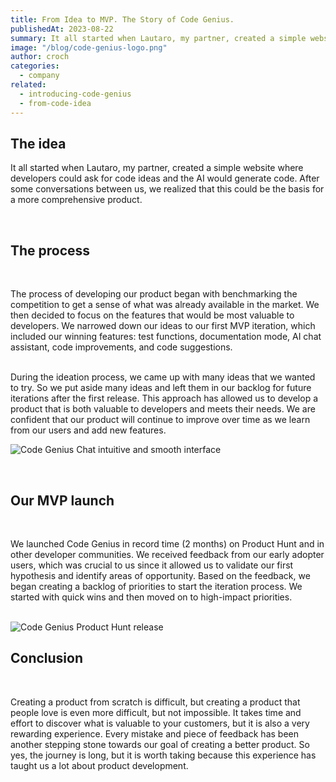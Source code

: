 ```yaml
---
title: From Idea to MVP. The Story of Code Genius.
publishedAt: 2023-08-22
summary: It all started when Lautaro, my partner, created a simple website where developers..
image: "/blog/code-genius-logo.png"
author: croch
categories:
  - company
related:
  - introducing-code-genius
  - from-code-idea
---
```


## The idea

It all started when Lautaro, my partner, created a simple website where developers could ask for code ideas
and the AI would generate code. After some conversations between us, we realized that this could be the
basis for a more comprehensive product.

<br />

## The process

<br />

The process of developing our product began with benchmarking the competition to get a sense of what was already available in the market.
We then decided to focus on the features that would be most valuable to developers. We narrowed down our ideas to our first MVP iteration,
which included our winning features: test functions, documentation mode, AI chat assistant, code improvements, and code suggestions.

<br />
During the ideation process, we came up with many ideas that we wanted to try. So
we put aside many ideas and left them in our backlog for future iterations after
the first release. This approach has allowed us to develop a product that is both
valuable to developers and meets their needs. We are confident that our product will
continue to improve over time as we learn from our users and add new features.

<br />

<Image
  alt="Code Genius Chat intuitive and smooth interface"
  src="/blog/code-genius-chat.png"
  width={1607}
  height={946}
/>

<br />

## Our MVP launch

<br />

We launched Code Genius in record time (2 months) on Product Hunt and in other developer communities.
We received feedback from our early adopter users, which was crucial to us since it allowed us to validate our
first hypothesis and identify areas of opportunity. Based on the feedback,
we began creating a backlog of priorities to start the iteration process. We started with quick wins
and then moved on to high-impact priorities.

<br />
<Image
  alt="Code Genius Product Hunt release"
  src="/blog/code-genius-product-hunt-release.png"
  width={1607}
  height={946}
/>

<br />

## Conclusion

<br />

Creating a product from scratch is difficult, but creating a product that people love is even more difficult, but not impossible.
It takes time and effort to discover what is valuable to your customers, but it is also a very rewarding experience.
Every mistake and piece of feedback has been another stepping stone towards our goal of creating a better product.
So yes, the journey is long, but it is worth taking because this experience has taught us a lot about product development.
